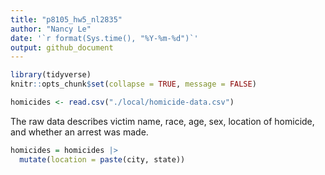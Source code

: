 ```yaml
---
title: "p8105_hw5_nl2835"
author: "Nancy Le"
date: '`r format(Sys.time(), "%Y-%m-%d")`'
output: github_document
---
```


```r
library(tidyverse)
knitr::opts_chunk$set(collapse = TRUE, message = FALSE)

```


```r
homicides <- read.csv("./local/homicide-data.csv")
```

The raw data describes victim name, race, age, sex, location of homicide, and whether an arrest was made.

```r
homicides = homicides |> 
  mutate(location = paste(city, state))
```











